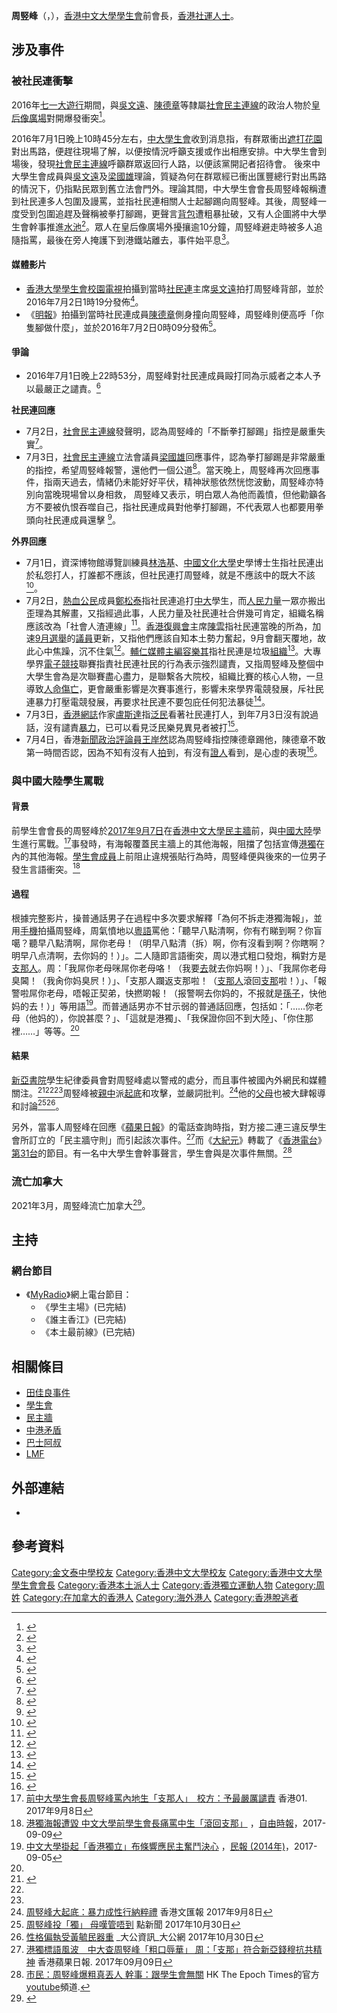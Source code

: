 {{Infobox_officeholder
| name = 周竪峰<br/>Ernie Chow
| image name =
| width = 
| sex = 男
| office = [[香港中文大學學生會|香港中文大學學生會]]會長
| term_start    = 2016年
| term_end      = 2017年
| predecessor   = 王澄烽
| successor     = 區子灝
| party = 
| Native place = 
| nationality = {{CHN-HKG}}
| residence={{CAN}}
| date of birth = {{birth date and age|1996|07|25}}
| place of birth = {{BHKG}}
| occupation = 
| religion = 
| spouse = 
| relatives = 
| alma_mater = [[金文泰中學|金文泰中學]]<br>[[香港中文大學|香港中文大學]]
| educate = 
*[[金文泰中學|金文泰中學]]
*[[香港中文大學|香港中文大學]][[中國語言|中國語言]]及[[中國文學|文學]]系
*[[香港中文大學|香港中文大學]][[政治|政治]]與[[行政|行政]]學系
| past =
| work = 
}}
'''周竪峰'''（{{lang-en|Ernie Chow}}，{{bd|1996年|7月25日||}}），[[香港中文大學學生會|香港中文大學學生會]]前會長，[[香港|香港]][[社運人士|社運人士]]。

==涉及事件==
===被社民連衝擊===
2016年[[七一大遊行|七一大遊行]]期間，與[[吳文遠|吳文遠]]、[[陳德章|陳德章]]等隸屬[[社會民主連線|社會民主連線]]的政治人物於[[皇后像廣場|皇后像廣場]]對開爆發衝突<ref>{{Cite web |url=http://news.mingpao.com/ins/instantnews/web_tc/article/20160702/s00001/1467387476634 |title=【短片：七一示威】與社民運成員爆衝突　周竪峰稱被「起腳踢」　群眾高叫「淨係識口頭勇武」 |accessdate=2016-07-03 |archive-date=2017-09-09 |archive-url=https://web.archive.org/web/20170909004647/https://news.mingpao.com/ins/instantnews/web_tc/article/20160702/s00001/1467387476634 |dead-url=no }}</ref>。

2016年7月1日晚上10時45分左右，[[中大學生會|中大學生會]]收到消息指，有群眾衝出[[遮打花園|遮打花園]]對出馬路，便趕往現場了解，以便按情況呼籲支援或作出相應安排。中大學生會到場後，發現[[社會民主連線|社會民主連線]]呼籲群眾返回行人路，以便該黨開記者招待會。 後來中大學生會成員與[[吳文遠|吳文遠]]及[[梁國雄|梁國雄]]理論，質疑為何在群眾經已衝出匯豐總行對出馬路的情況下，仍指點民眾到舊立法會門外。理論其間，中大學生會會長周竪峰報稱遭到社民連多人包圍及謾罵，並指社民連相關人士起腳踢向周竪峰。其後，周竪峰一度受到包圍追趕及聲稱被拳打腳踢，更聲言[[背包|背包]]遭粗暴扯破，又有人企圖將中大學生會幹事推進[[水池|水池]]<ref>{{cite web|author=[[中大學生會|中大學生會]]|title=傍晚10:45左右，社民連相關人士與本會會長衝突，會長遭拳打腳踢。|url=https://www.facebook.com/CUHK.SU/posts/1152239291505145|agency=[[Facebook|Facebook]]|accessdate=2016-07-04|date=2016-07-02|archive-date=2020-07-03|archive-url=https://web.archive.org/web/20200703143447/https://www.facebook.com/CUHK.SU/posts/1152239291505145|dead-url=no}}</ref>。眾人在皇后像廣場外擾攘逾10分鐘，周竪峰避走時被多人追隨指罵，最後在旁人掩護下到港鐵站離去，事件始平息<ref>{{cite_news|url=http://www.hk01.com/%E6%B8%AF%E8%81%9E/29379/-%E4%B8%83%E4%B8%80%E9%81%8A%E8%A1%8C-%E7%A4%BE%E6%B0%91%E9%80%A3%E5%90%A6%E8%AA%8D%E6%88%90%E5%93%A1%E6%8B%B3%E6%89%93%E8%85%B3%E8%B8%A2%E5%91%A8%E7%AB%AA%E5%B3%B0-%E5%8F%8D%E6%8C%87%E5%B0%8D%E6%96%B9%E4%B8%BB%E5%8B%95%E6%8C%91%E9%87%81|title=【七一遊行】社民連否認成員拳打腳踢周竪峰　反指對方主動挑釁|work=《[[香港01|香港01]]》|date=2016-07-02|accessdate=2016-07-04|archive-date=2017-02-22|archive-url=https://web.archive.org/web/20170222064916/http://www.hk01.com/%E6%B8%AF%E8%81%9E/29379/-%E4%B8%83%E4%B8%80%E9%81%8A%E8%A1%8C-%E7%A4%BE%E6%B0%91%E9%80%A3%E5%90%A6%E8%AA%8D%E6%88%90%E5%93%A1%E6%8B%B3%E6%89%93%E8%85%B3%E8%B8%A2%E5%91%A8%E7%AB%AA%E5%B3%B0-%E5%8F%8D%E6%8C%87%E5%B0%8D%E6%96%B9%E4%B8%BB%E5%8B%95%E6%8C%91%E9%87%81|dead-url=no}}</ref>。

====媒體影片====

*[[香港大學學生會校園電視|香港大學學生會校園電視]]拍攝到當時[[社民連|社民連]]主席[[吳文遠|吳文遠]]拍打周竪峰背部，並於2016年7月2日1時19分發佈<ref>{{cite web|author=[[香港大學學生會校園電視|香港大學學生會校園電視]]|title=中大學生會會長周竪峰被社民連成員包圍詳細片段|url=https://www.facebook.com/hkucampustv/videos/1072791339456228/|agency=[[Facebook|Facebook]]|accessdate=2016-07-04|date=2016-07-02|archive-date=2020-07-03|archive-url=https://web.archive.org/web/20200703143452/https://www.facebook.com/hkucampustv/videos/1072791339456228/|dead-url=no}}</ref>。
*《[[明報|明報]]》拍攝到當時社民連成員[[陳德章|陳德章]]側身撞向周竪峰，周竪峰則便高呼「你隻腳做什麼」，並於2016年7月2日0時09分發佈<ref>{{cite_news|url=http://news.mingpao.com/ins/instantnews/web_tc/article/20160702/s00001/1467387476634|title=【短片：七一示威】與社民運成員爆衝突　周竪峰稱被「起腳踢」　群眾高叫「淨係識口頭勇武」 (00:09)|work=《[[明報|明報]]》|date=2016-07-02|accessdate=2016-07-04|archive-date=2017-09-09|archive-url=https://web.archive.org/web/20170909004647/https://news.mingpao.com/ins/instantnews/web_tc/article/20160702/s00001/1467387476634|dead-url=no}}</ref>。

====爭論====
*2016年7月1日晚上22時53分，周竪峰對社民連成員毆打同為示威者之本人予以最嚴正之譴責。<ref>{{cite web|author='''周竪峰'''|title=【請廣傳】|url=https://www.facebook.com/WingCheungHK/posts/10205950541676476|agency=[[Facebook|Facebook]]|accessdate=2016-07-04|date=2016-07-01|archive-date=2020-07-03|archive-url=https://web.archive.org/web/20200703143507/https://www.facebook.com/WingCheungHK/posts/10205950541676476|dead-url=no}}</ref>

'''社民連回應'''
*7月2日，[[社會民主連線|社會民主連線]]發聲明，認為周竪峰的「不斷拳打腳踢」指控是嚴重失實<ref>{{cite web|author=[[社會民主連線|社會民主連線]]|title=【補充聲明：回應中大學生會會長周竪峰的嚴重失實指控】|url=https://www.facebook.com/hklsd/photos/pcb.10153621743620785/10153621741455785/?type=3&theater|agency=[[Facebook|Facebook]]|accessdate=2016-07-04|date=2016-07-02|archive-date=2017-02-22|archive-url=https://web.archive.org/web/20170222112140/https://www.facebook.com/hklsd/photos/pcb.10153621743620785/10153621741455785/?type=3&theater|dead-url=no}}</ref>。
*7月3日，[[社會民主連線|社會民主連線]]立法會議員[[梁國雄|梁國雄]]回應事件，認為拳打腳踢是非常嚴重的指控，希望周竪峰報警，還他們一個公道<ref>{{cite_news|url=http://www.passiontimes.hk/article/07-03-2016/31429|title=再回應遭社民連襲擊事件　周竪峰：他們對我拳打腳踢，不代表要用拳頭還擊|work=《[[熱血時報|熱血時報]]》|date=2016-07-03|accessdate=2016-07-04|archive-url=https://web.archive.org/web/20160704131019/http://www.passiontimes.hk/article/07-03-2016/31429|archive-date=2016-07-04|dead-url=yes}}</ref>。當天晚上，周竪峰再次回應事件，指兩天過去，情緒仍未能好好平伏，精神狀態依然恍惚波動，周竪峰亦特別向當晚現場曾以身相救， 周竪峰又表示，明白眾人為他而義憤，但他勸籲各方不要被仇恨吞噬自己，指社民連成員對他拳打腳踢，不代表眾人也都要用拳頭向社民連成員還擊 <ref>{{cite web|author='''周竪峰'''|title=【七一晚後的幾句說話】|url=https://www.facebook.com/WingCheungHK/posts/10205961976322335|agency=[[Facebook|Facebook]]|accessdate=2016-07-05|date=2016-07-03|archive-date=2020-07-03|archive-url=https://web.archive.org/web/20200703143515/https://www.facebook.com/WingCheungHK/posts/10205961976322335|dead-url=no}}</ref>。

'''外界回應'''
*7月1日，資深博物館導覽訓練員[[林浩基|林浩基]]、[[中國文化大學|中國文化大學]]史學博士生指社民連出於私怨打人，打誰都不應該，但社民連打周豎峰，就是不應該中的既大不該<ref>{{cite web|author=[[林浩基|林浩基]]|title=講真，社民連出於私怨打人，打邊個都唔應該|url=https://www.facebook.com/hookylam/posts/10154283446033627|agency=[[Facebook|Facebook]]|accessdate=2016-07-05|date=2016-07-01|archive-date=2020-07-03|archive-url=https://web.archive.org/web/20200703143517/https://www.facebook.com/hookylam/posts/10154283446033627|dead-url=no}}</ref>。
*7月2日，[[熱血公民|熱血公民]]成員[[鄭松泰|鄭松泰]]指社民連追打[[香港中文大學|中大]]學生，而[[人民力量|人民力量]]一眾亦搬出歪理為其解畫，又指經過此事，人民力量及社民連社合併幾可肯定，組織名稱應該改為「社會人渣連線」<ref>{{cite web|author=[[鄭松泰|鄭松泰]]|title=昨日七一遊行後，社民連追打中大學生，而人民力量一眾亦搬出歪理為其解畫。|url=https://www.facebook.com/permalink.php?story_fbid=10153583566240877&id=597000876|agency=[[Facebook|Facebook]]|accessdate=2016-07-05|date=2016-07-02|archive-date=2020-07-03|archive-url=https://web.archive.org/web/20200703143524/https://www.facebook.com/permalink.php?story_fbid=10153583566240877&id=597000876|dead-url=no}}</ref>。[[香港復興會|香港復興會]]主席[[陳雲_(學者)|陳雲]]指社民連當晚的所為，加速[[2016年香港立法會選舉|9月選舉]]的[[議員|議員]]更新，又指他們應該自知本土勢力奮起，9月會翻天覆地，故此心中焦躁，沉不住氣<ref>{{cite web|author=[[陳雲_(學者)|陳雲]]|title=陳雲：社民連昨晚的所作所為，加速九月選舉的議員更新。他們應該自知本土勢力奮起，九月會翻天覆地，故此心中焦躁，沉不住氣。從政始終有下台或轉型之日，何苦逼得自己那麼辛苦呢？|url=https://www.facebook.com/wan.chin.75/posts/10154249501087225|agency=[[Facebook|Facebook]]|accessdate=2016-07-05|date=2016-07-02|archive-date=2020-07-03|archive-url=https://web.archive.org/web/20200703143526/https://www.facebook.com/wan.chin.75/posts/10154249501087225|dead-url=no}}</ref>。[[輔仁媒體|輔仁媒體]][[主編|主編]][[容樂其|容樂其]]指社民連是垃圾[[组织_(社会学)|組織]]<ref>{{cite web|author=[[容樂其|容樂其]]|title=垃圾組織|url=https://www.facebook.com/rocky310/posts/10153669176000770|agency=《[[熱血時報|熱血時報]]》|accessdate=2016-07-05|date=2016-07-02|archive-date=2017-02-22|archive-url=https://web.archive.org/web/20170222111050/https://www.facebook.com/rocky310/posts/10153669176000770|dead-url=no}}</ref>。大專學界[[電子競技|電子競技]]聯賽指責社民連社民的行為表示強烈譴責，又指周竪峰及整個中大學生會為是次聯賽盡心盡力，是聯繫各大院校，組織比賽的核心人物，一旦導致[[人命傷亡|人命傷亡]]，更會嚴重影響是次賽事進行，影響未來學界電競發展，斥社民連暴力打壓電競發展，再要求社民連不要包庇任何犯法暴徒<ref>{{cite web|author=[[大專學界電子競技聯賽|大專學界電子競技聯賽]]|title=強烈譴責 社民連 圍毆學生，暴力打壓電競發展|url=https://www.facebook.com/HKJUET/photos/a.1745131149042042.1073741828.1738880093000481/1771750969713393|agency=[[Facebook|Facebook]]|accessdate=2016-07-05|date=2016-07-02|archive-date=2020-07-03|archive-url=https://web.archive.org/web/20200703143541/https://www.facebook.com/HKJUET/photos/a.1745131149042042.1073741828.1738880093000481/1771750969713393|dead-url=no}}</ref>。
*7月3日，[[香港|香港]][[網誌|網誌]]作家[[盧斯達|盧斯達]]指[[泛民|泛民]]看著社民連打人，到年7月3日沒有說過話，沒有譴責[[暴力|暴力]]，已可以看見泛民樂見異見者被打<ref>{{cite web|author=[[盧斯達|盧斯達]]|title=社民連追打周竪峰　泛民道德山崩|url=http://www.passiontimes.hk/article/07-03-2016/31419|agency=《[[熱血時報|熱血時報]]》|accessdate=2016-07-04|date=2016-07-03|archive-date=2017-02-22|archive-url=https://web.archive.org/web/20170222055240/http://www.passiontimes.hk/article/07-03-2016/31419|dead-url=no}}</ref>。
*7月4日，香港[[時事評論員|新聞政治評論員]][[王岸然|王岸然]]認為周竪峰指控陳德章踢他，陳德章不敢第一時間否認，因為不知有沒有人[[拍攝|拍]]到，有沒有[[證人|證人]]看到，是心虛的表現<ref>{{cite web|author=[[王岸然|王岸然]]|title=【Evidence 法律：不 say no， imply admission】|url=https://www.facebook.com/on8channel/posts/1134861889888798|agency=[[Facebook|Facebook]]|accessdate=2016-07-05|date=2016-07-04|archive-date=2020-07-03|archive-url=https://web.archive.org/web/20200703143548/https://www.facebook.com/on8channel/posts/1134861889888798|dead-url=no}}</ref>。

===與中國大陸學生罵戰===
====背景====
前學生會會長的周竪峰於[[2017年|2017年]][[9月7日|9月7日]]在[[香港中文大學|香港中文大學]][[民主牆|民主牆]]前，與[[中國大陸|中國大陸]]學生進行罵戰。<ref name="HK news for Cina">[https://www.hk01.com/%E6%B8%AF%E8%81%9E/117844/%E5%89%8D%E4%B8%AD%E5%A4%A7%E5%AD%B8%E7%94%9F%E6%9C%83%E9%95%B7%E5%91%A8%E7%AB%AA%E5%B3%B0%E7%BD%B5%E5%85%A7%E5%9C%B0%E7%94%9F-%E6%94%AF%E9%82%A3%E4%BA%BA-%E6%A0%A1%E6%96%B9-%E4%BA%88%E6%9C%80%E5%9A%B4%E5%8E%B2%E8%AD%B4%E8%B2%AC 前中大學生會長周竪峰罵內地生「支那人」　校方：予最嚴厲譴責] 香港01. 2017年9月8日</ref>事發時，有海報覆蓋民主牆上的其他海報，阻擋了包括宣傳[[香港獨立|港獨]]在內的其他海報。[[香港中文大學學生會|學生會成員]]上前阻止違規張貼行為時，周竪峰便與後來的一位男子發生言語衝突。<ref>[http://news.ltn.com.tw/news/world/breakingnews/2188179 港獨海報遭毀 中文大學前學生會長痛罵中生「滾回支那」] {{Wayback|url=http://news.ltn.com.tw/news/world/breakingnews/2188179 |date=20170909022336 }}，[[自由時報|自由時報]]，2017-09-09</ref>

====過程====
根據完整影片，操普通話男子在過程中多次要求解釋「為何不拆走港獨海報」，並用[[手機|手機]]拍攝周竪峰，周氣憤地以[[粵語|粵語]]罵他：「聽早八點清啊，你有冇睇到啊？你盲噶？聽早八點清啊，屌你老母！（明早八點清（拆）啊，你有沒看到啊？你瞎啊？明早八点清啊，去你妈的！）」。二人隨即言語衝突，周以港式粗口發炮，稱對方是[[支那人|支那人]]。周：「我屌你老母咪屌你老母咯！（我要[[肏你妈|去]]就去你妈啊！）」、「我屌你老母臭閪！（我肏你妈臭屄！）」、「支那人躝返支那啦！（[[支那人|支那人]]滾回[[支那|支那]]啦！）」、「報警啦屌你老母，唔報正契弟，快撚啲報！（报警啊去你妈的，不报就是[[契兄弟_(同性戀)#.E3.80.8C.E5.A5.91.E5.BC.9F.E3.80.8D.E4.B8.80.E8.A9.9E.E8.88.87.E6.AD.A4.E7.BF.92.E4.BF.97.E7.9B.B8.E9.97.9C.E7.9A.84.E5.BC.95.E7.94.B3.E7.BE.A9|孫子]]，快他妈的去！）」等用語<ref>[http://www.peoplenews.tw/news/dd193a0f-55a1-4ebf-be67-e416756455b5 中文大學掛起「香港獨立」布條響應民主奮鬥決心] {{Wayback|url=http://www.peoplenews.tw/news/dd193a0f-55a1-4ebf-be67-e416756455b5 |date=20170909142455 }}，[[民報_(2014年)|民報 (2014年)]]，2017-09-05</ref>。而普通話男亦不甘示弱的普通話回應，包括如：「……你老母（他妈的），你說甚麼？」、「這就是港獨」、「我保證你回不到大陸」、「你住那裡……」等等。<ref name="蘋果記錄周辱陸生事件前後" />

====結果====
[[新亞書院|新亞書院]]學生紀律委員會對周竪峰處以警戒的處分，而且事件被國內外網民和媒體關注。<ref name="Sina news for Cina on PRC">{{cite news|title=前港中大学生会长辱罵内地生“支那” 校方轻罚警诫|url=http://dailynews.sina.com/gb/chn/chnpolitics/phoenixtv/20171026/18498106116.html|accessdate=2017-12-09|agency=新浪|archive-date=2020-07-03|archive-url=https://web.archive.org/web/20200703143607/http://dailynews.sina.com/gb/chn/chnpolitics/phoenixtv/20171026/18498106116.html|dead-url=no}}</ref><ref name="Taiwan news for Cina"/><ref name="HK news for Cina" />周竪峰被[[親中|親中]]派[[起底|起底]]和攻擊，並嚴詞批判。<ref>[http://news.wenweipo.com/2017/09/08/IN1709080049.htm 周竪峰大起底：暴力成性行納粹禮] {{Wayback|url=http://news.wenweipo.com/2017/09/08/IN1709080049.htm |date=20171012205610 }} 香港文匯報 2017年9月8日</ref>他的[[父母|父母]]也被大肆報導和討論<ref>[https://www.dotdotnews.com/2017/10/30/focus/%E5%91%A8%E7%AB%AA%E5%B3%B0%E6%8A%95%E3%80%8C%E7%8D%A8%E3%80%8D-%E6%AF%8D%E5%98%86%E7%AE%A1%E5%94%94%E5%88%B0 周竪峰投「獨」 母嘆管唔到] {{Wayback|url=https://www.dotdotnews.com/2017/10/30/focus/%E5%91%A8%E7%AB%AA%E5%B3%B0%E6%8A%95%E3%80%8C%E7%8D%A8%E3%80%8D-%E6%AF%8D%E5%98%86%E7%AE%A1%E5%94%94%E5%88%B0 |date=20191205061746 }} 點新聞 2017年10月30日</ref><ref>[http://news.takungpao.com.hk/paper/q/2017/1030/3508659.html ﻿性格偏執受黃毓民器重] {{Wayback|url=http://news.takungpao.com.hk/paper/q/2017/1030/3508659.html |date=20190107072128 }}_大公資訊_大公網 2017年10月30日</ref>。

另外，當事人周竪峰在回應《[[香港蘋果日報|蘋果日報]]》的電話查詢時指，對方接二連三違反學生會所訂立的「民主牆守則」而引起該次事件。<ref name="蘋果記錄周辱陸生事件前後">[https://hk.news.appledaily.com/local/daily/article/20170909/20147238 港獨標語風波　中大查周竪峰「粗口辱華」 周：「支那」符合新亞錢穆抗共精神] {{Wayback|url=https://hk.news.appledaily.com/local/daily/article/20170909/20147238 |date=20200703143628 }} 香港蘋果日報. 2017年09月09日</ref>而《[[大紀元|大紀元]]》轉載了《[[香港電台|香港電台]]》[[港台電視31、31A|第31台]]的節目。有一名中大學生會幹事聲言，學生會與是次事件無關。<ref>[https://www.youtube.com/watch?v=QJ9cDmSo0dM 市民：周竪峰爆粗真丟人 幹事：跟學生會無關] {{Wayback|url=https://www.youtube.com/watch?v=QJ9cDmSo0dM |date=20200703143634 }} HK The Epoch Times的官方[[youtube|youtube]]頻道.</ref>
===流亡加拿大===
2021年3月，周竪峰流亡加拿大<ref>{{cite news|url=https://news.rthk.hk/rthk/ch/component/k2/1587615-20210425.htm|title=中大學生會前會長周竪峰稱已離港赴加　形容決定是懦弱|publisher=香港電台|date=2021-04-25|accessdate=2021-04-27|archive-date=2021-04-29|archive-url=https://web.archive.org/web/20210429183138/https://news.rthk.hk/rthk/ch/component/k2/1587615-20210425.htm|dead-url=no}}</ref>。

==主持==
===網台節目===
{{main|MyRadio#主持}}
* 《[[MyRadio|MyRadio]]》網上電台節目：
** 《學生主場》(已完結)
** 《誰主香江》(已完結)
** 《本土最前線》(已完結)

== 相關條目 ==
* [[田佳良事件|田佳良事件]]
* [[學生會|學生會]]
* [[民主牆|民主牆]]
* [[中港矛盾|中港矛盾]]
* [[巴士阿叔|巴士阿叔]]
* [[LMF|LMF]]

==外部連結==
*{{facebook|WingCheungHK}}

==參考資料==
{{reflist|2}}


[[Category:金文泰中學校友|Category:金文泰中學校友]]
[[Category:香港中文大學校友|Category:香港中文大學校友]]
[[Category:香港中文大學學生會會長|Category:香港中文大學學生會會長]]
[[Category:香港本土派人士|Category:香港本土派人士]]
[[Category:香港獨立運動人物|Category:香港獨立運動人物]]
[[Category:周姓|Category:周姓]]
[[Category:在加拿大的香港人|Category:在加拿大的香港人]]
[[Category:海外港人|Category:海外港人]]
[[Category:香港脫逃者|Category:香港脫逃者]]